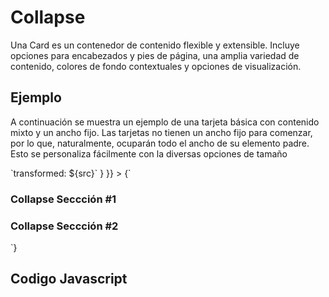 
# Collapse

<Meta title="Componentes/Collapse" />

Una Card es un contenedor de contenido flexible y extensible. Incluye opciones para encabezados y pies de página, una amplia variedad de contenido, colores de fondo contextuales y  opciones de visualización.

## Ejemplo

A continuación se muestra un ejemplo de una tarjeta básica con contenido mixto y un ancho fijo. Las tarjetas no tienen un ancho fijo para comenzar, por lo que, naturalmente, ocuparán todo el ancho de su elemento padre. Esto se personaliza fácilmente con la diversas  opciones de tamaño

<Preview>
  <Story
    name="Collapse basico"
    height="200px"
    parameters={{ docs: { transformSource: (src) => `transformed: ${src}` } }}
  >
    {`<div class="collapse mt-20">
        <div class="collapse__item">
            <h3 class="collapse__title" data-js="collapse-group" data-open="#group1-1" data-group="group1">Collapse Seccción #1</h3><div class="collapse__content" id="group1-1" group-cont="group1" style="display: none;"><p class="fz-14">Mauris interdum fringilla augue vitae tincidunt. Curabitur vitae tortor id eros euismod ultrices. Cum sociis natoque penatibus et magnis dis parturient montes, nascetur ridiculus mus. Praesent nulla mi, rutrum ut feugiat at, vestibulum ut neque? Cras tincidunt enim vel aliquet facilisis. Duis congue ullamcorper vehicula. Proin nunc lacus, semper sit amet elit sit amet, aliquet pulvinar erat. Nunc pretium quis sapien eu rhoncus. Suspendisse ornare gravida mi, et placerat tellus tempor vitae.</p></div></div><div class="collapse__item"><h3 class="collapse__title" data-js="collapse-group" data-open="#group1-2" data-group="group1">Collapse Seccción #2</h3><div class="collapse__content" id="group1-2" group-cont="group1" style="display: none;"><p class="fz-14">Mauris interdum fringilla augue vitae tincidunt. Curabitur vitae tortor id eros euismod ultrices. Cum sociis natoque penatibus et magnis dis parturient montes, nascetur ridiculus mus. Praesent nulla mi, rutrum ut feugiat at, vestibulum ut neque? Cras tincidunt enim vel aliquet facilisis. Duis congue ullamcorper vehicula. Proin nunc lacus, semper sit amet elit sit amet, aliquet pulvinar erat. Nunc pretium quis sapien eu rhoncus. Suspendisse ornare gravida mi, et placerat tellus tempor vitae.</p></div></div></div>
    `}
  </Story>
</Preview>

## Codigo Javascript


